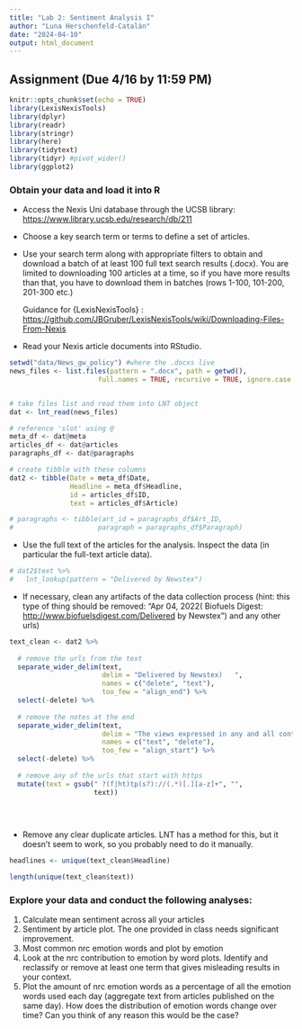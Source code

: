```yaml
---
title: "Lab 2: Sentiment Analysis I"
author: "Luna Herschenfeld-Catalán"
date: "2024-04-10"
output: html_document
---
```


## Assignment (Due 4/16 by 11:59 PM)
```r
knitr::opts_chunk$set(echo = TRUE)
library(LexisNexisTools)
library(dplyr)
library(readr)
library(stringr)
library(here)
library(tidytext)
library(tidyr) #pivot_wider()
library(ggplot2)
```


### Obtain your data and load it into R

-   Access the Nexis Uni database through the UCSB library: <https://www.library.ucsb.edu/research/db/211>

-   Choose a key search term or terms to define a set of articles.

-   Use your search term along with appropriate filters to obtain and download a batch of at least 100 full text search results (.docx). You are limited to downloading 100 articles at a time, so if you have more results than that, you have to download them in batches (rows 1-100, 101-200, 201-300 etc.)

    Guidance for {LexisNexisTools} : <https://github.com/JBGruber/LexisNexisTools/wiki/Downloading-Files-From-Nexis>

-   Read your Nexis article documents into RStudio.

```r

setwd("data/News_gw_policy") #where the .docxs live
news_files <- list.files(pattern = ".docx", path = getwd(),
                      full.names = TRUE, recursive = TRUE, ignore.case = TRUE)


# take files list and read them into LNT object
dat <- lnt_read(news_files)

# reference 'slot' using @
meta_df <- dat@meta
articles_df <- dat@articles
paragraphs_df <- dat@paragraphs

# create tibble with these columns
dat2 <- tibble(Date = meta_df$Date,
               Headline = meta_df$Headline,
               id = articles_df$ID,
               text = articles_df$Article)

# paragraphs <- tibble(art_id = paragraphs_df$Art_ID,
#                     paragraph = paragraphs_df$Paragraph)
```


-   Use the full text of the articles for the analysis. Inspect the data (in particular the full-text article data).

```r
# dat2$text %>% 
#   lnt_lookup(pattern = "Delivered by Newstex")

```

-   If necessary, clean any artifacts of the data collection process (hint: this type of thing should be removed: "Apr 04, 2022( Biofuels Digest: <http://www.biofuelsdigest.com/Delivered> by Newstex") and any other urls)

```r
text_clean <- dat2 %>% 
  
  # remove the urls from the text
  separate_wider_delim(text, 
                       delim = "Delivered by Newstex)   ",
                       names = c("delete", "text"),
                       too_few = "align_end") %>% 
  select(-delete) %>% 
  
  # remove the notes at the end
  separate_wider_delim(text, 
                       delim = "The views expressed in any and all content distributed by Newstex",
                       names = c("text", "delete"),
                       too_few = "align_start") %>% 
  select(-delete) %>% 
  
  # remove any of the urls that start with https
  mutate(text = gsub(" ?(f|ht)tp(s?)://(.*)[.][a-z]+", "",
                     text))
  
  
  
```

-   Remove any clear duplicate articles. LNT has a method for this, but it doesn't seem to work, so you probably need to do it manually.

```r
headlines <- unique(text_clean$Headline)

length(unique(text_clean$text))

```


### Explore your data and conduct the following analyses:

1.  Calculate mean sentiment across all your articles
2.  Sentiment by article plot. The one provided in class needs significant improvement.
3.  Most common nrc emotion words and plot by emotion
4.  Look at the nrc contribution to emotion by word plots. Identify and reclassify or remove at least one term that gives misleading results in your context.
5.  Plot the amount of nrc emotion words as a percentage of all the emotion words used each day (aggregate text from articles published on the same day). How does the distribution of emotion words change over time? Can you think of any reason this would be the case?
